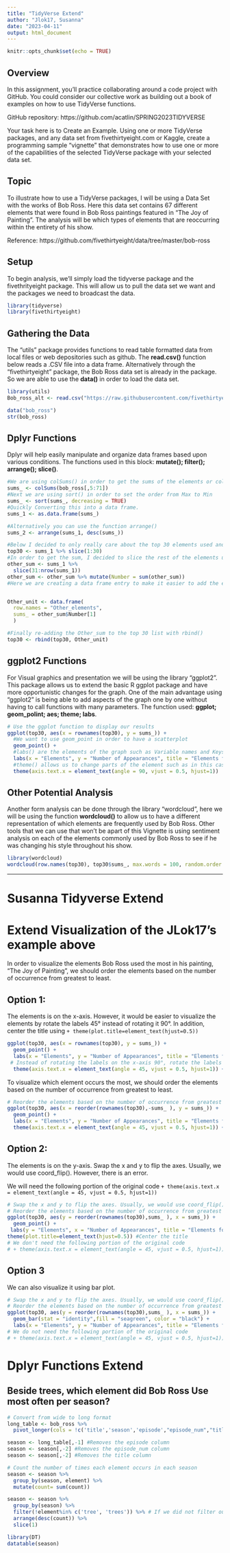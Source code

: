 ```yaml
---
title: "TidyVerse Extend"
author: "Jlok17, Susanna"
date: "2023-04-11"
output: html_document
---
```


```r
knitr::opts_chunk$set(echo = TRUE)
```


## Overview

In this assignment, you’ll practice collaborating around a code project with GitHub.  You could consider our collective work as building out a book of examples on how to use TidyVerse functions.

GitHub repository:  https://github.com/acatlin/SPRING2023TIDYVERSE


Your task here is to Create an Example.  Using one or more TidyVerse packages, and any data set from fivethirtyeight.com or Kaggle, create a programming sample “vignette” that demonstrates how to use one or more of the capabilities of the selected TidyVerse package with your selected data set.


## Topic 

To illustrate how to use a TidyVerse packages, I will be using a Data Set with the works of Bob Ross. Here this data set contains 67 different elements that were found in Bob Ross paintings featured in "The Joy of Painting". 
The analysis will be which types of elements that are reoccurring within the entirety of his show. 

Reference: https://github.com/fivethirtyeight/data/tree/master/bob-ross 

## Setup

To begin analysis, we'll simply load the tidyverse package and the fivethrityeight package. This will allow us to pull the data set we want and the packages we need to broadcast the data.

```r
library(tidyverse)
library(fivethirtyeight)
```


## Gathering the Data

The "utils" package provides functions to read table formatted data from local files or web depositories such as github. The **read.csv()** function below reads a .CSV file into a data frame. Alternatively through the "fivethirtyeight" package, the Bob Ross data set is already in the package. So we are able to use the **data()** in order to load the data set. 


```r
library(utils)
Bob_ross_alt <- read.csv("https://raw.githubusercontent.com/fivethirtyeight/data/master/bob-ross/elements-by-episode.csv", sep = ',')

data("bob_ross")
str(bob_ross)
```


## Dplyr Functions

Dplyr will help easily manipulate and organize data frames based upon various conditions.  The functions used in this block: **mutate(); filter(); arrange(); slice()**.

```r
#We are using colSums() in order to get the sums of the elements or columns that we want
sums_ <- colSums(bob_ross[,5:71])
#Next we are using sort() in order to set the order from Max to Min
sums_ <- sort(sums_, decreasing = TRUE)
#Quickly Converting this into a data frame.
sums_1 <- as.data.frame(sums_)

#Alternatively you can use the function arrange()
sums_2 <- arrange(sums_1, desc(sums_))

#Below I decided to only really care about the top 30 elements used and made the rest of them into one element called "Other_sum". This can be accomplished with the slice() to take the top 30 first.
top30 <- sums_1 %>% slice(1:30)
#In order to get the sum, I decided to slice the rest of the elements used and then mutate a new column that would be the sum of all of the remaining elements which ended up being 132.
other_sum <- sums_1 %>% 
  slice(31:nrow(sums_1)) 
other_sum <- other_sum %>% mutate(Number = sum(other_sum))
#Here we are creating a data frame entry to make it easier to add the element "Other_elements" back


Other_unit <- data.frame(
  row.names = "Other_elements", 
  sums_ = other_sum$Number[1]
  )

#Finally re-adding the Other_sum to the top 30 list with rbind()
top30 <- rbind(top30, Other_unit)

```

## ggplot2 Functions 

For Visual graphics and presentation we will be using the library "ggplot2". This package allows us to extend the basic R ggplot package and have more opportunistic changes for the graph. One of the main advantage using "ggplot2" is being able to add aspects of the graph one by one without having to call functions with many parameters.  The function used:  **ggplot; geom_polint; aes; theme; labs**.

```r
# Use the ggplot function to display our results
ggplot(top30, aes(x = rownames(top30), y = sums_)) +
  #We want to use geom_point in order to have a scatterplot
  geom_point() +
  #labs() are the elements of the graph such as Variable names and Keys
  labs(x = "Elements", y = "Number of Appearances", title = "Elements found in Bob Ross's Paintings") +
  #theme() allows us to change parts of the element such as in this case we are rotating the x-variable's name in order clearly see each elements name 
  theme(axis.text.x = element_text(angle = 90, vjust = 0.5, hjust=1))

```

## Other Potential Analysis

Another form analysis can be done through the library "wordcloud", here we will be using the function **wordcloud()** to allow us to have a different representation of which elements are frequently used by Bob Ross. Other tools that we can use that won't be apart of this Vignette is using sentiment analysis on each of the elements commonly used by Bob Ross to see if he was changing his style throughout his show.

```R
library(wordcloud)
wordcloud(row.names(top30), top30$sums_, max.words = 100, random.order = FALSE)
```
-------------------------------------------------------------------------------
# Susanna Tidyverse Extend {.tabset}

# Extend Visualization of the JLok17's example above

In order to visualize the elements Bob Ross used the most in his painting, "The Joy of Painting", we should order the elements based on the number of occurrence from greatest to least. 


## Option 1: 

The elements is on the x-axis. However, it would be easier to visualize the elements by rotate the labels 45° instead of rotating it 90°. In addition, center the title using `+ theme(plot.title=element_text(hjust=0.5))`

```r
ggplot(top30, aes(x = rownames(top30), y = sums_)) +
  geom_point() +
  labs(x = "Elements", y = "Number of Appearances", title = "Elements found in Bob Ross's Paintings") +
 # Instead of rotating the labels on the x-axis 90°, rotate the labels 45°
  theme(axis.text.x = element_text(angle = 45, vjust = 0.5, hjust=1)) + theme(plot.title=element_text(hjust=0.5)) #Center the title
```

To visualize which element occurs the most, we should order the elements based on the number of occurrence from greatest to least. 

```r
# Reorder the elements based on the number of occurrence from greatest to least. 
ggplot(top30, aes(x = reorder(rownames(top30),-sums_ ), y = sums_)) +
  geom_point() +
  labs(x = "Elements", y = "Number of Appearances", title = "Elements found in Bob Ross's Paintings") +
  theme(axis.text.x = element_text(angle = 45, vjust = 0.5, hjust=1)) + theme(plot.title=element_text(hjust=0.5)) #Center the title
```

## Option 2: 
The elements is on the y-axis. Swap the x and y to flip the axes. Usually, we would use coord_flip(). However, there is an error.

We will need the following portion of the original code 
`+ theme(axis.text.x = element_text(angle = 45, vjust = 0.5, hjust=1))`
```r
# Swap the x and y to flip the axes. Usually, we would use coord_flip(). However, there is an error.
# Reorder the elements based on the number of occurrence from greatest to least. 
ggplot(top30, aes(y = reorder(rownames(top30),sums_ ), x = sums_)) +
  geom_point() +
 labs(y = "Elements", x = "Number of Appearances", title = "Elements found in Bob Ross's Paintings") + # Swap the x and y to change the labels
theme(plot.title=element_text(hjust=0.5)) #Center the title
# We don't need the following portion of the original code 
# + theme(axis.text.x = element_text(angle = 45, vjust = 0.5, hjust=1))
```

## Option 3

We can also visualize it using bar plot.
```r
# Swap the x and y to flip the axes. Usually, we would use coord_flip(). However, there is an error.
# Reorder the elements based on the number of occurrence from greatest to least. 
ggplot(top30, aes(y = reorder(rownames(top30),sums_ ), x = sums_)) +
  geom_bar(stat = "identity",fill = "seagreen", color = "black") +
  labs(x = "Elements", y = "Number of Appearances", title = "Elements found in Bob Ross's Paintings") + theme(plot.title=element_text(hjust=0.5)) #Center the title
# We do not need the following portion of the original code 
# + theme(axis.text.x = element_text(angle = 45, vjust = 0.5, hjust=1))
```

# Dplyr Functions Extend

## Beside trees, which element did Bob Ross Use most often per season?

```r
# Convert from wide to long format
long_table <- bob_ross %>% 
  pivot_longer(cols = !c('title','season','episode',"episode_num","title"), names_to = "element", values_to = "count" )

season <- long_table[,-1] #Removes the episode column
season <- season[,-2] #Removes the episode_num column
season <- season[,-2] #Removes the title column

# Count the number of times each element occurs in each season
season <- season %>% 
  group_by(season, element) %>% 
  mutate(count= sum(count))

season <- season %>%
  group_by(season) %>%
  filter(!element%in% c('tree', 'trees')) %>% # If we did not filter out the "tree" or "trees", the top element for all season will be "tree" or "trees"
  arrange(desc(count)) %>% 
  slice(1)

library(DT)
datatable(season)
```